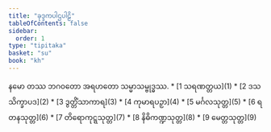 ```yaml
---
title: "ခုဒ္ဒကပါဌပါဠိ"
tableOfContents: false
sidebar:
  order: 1
type: "tipitaka"
basket: "su"
book: "kh"
---
```


<Paragraph number="1" type="center" book="kh">
နမော တဿ ဘဂဝတော အရဟတော သမ္မာသမ္ဗုဒ္ဓဿ.

</Paragraph>

<TableOfContents book="kh">
* [1 သရဏတ္တယ](1)
* [2 ဒသသိက္ခာပဒ](2)
* [3 ဒွတ္တိံသာကာရ](3)
* [4 ကုမာရပဉှာ](4)
* [5 မင်္ဂလသုတ္တ](5)
* [6 ရတနသုတ္တ](6)
* [7 တိရောကုဋ္ဋသုတ္တ](7)
* [8 နိဓိကဏ္ဍသုတ္တ](8)
* [9 မေတ္တသုတ္တ](9)
</TableOfContents>